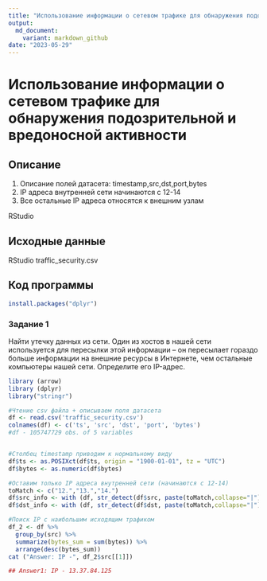 ```yaml
---
title: "Использование информации о сетевом трафике для обнаружения подозрительной и вредоносной активности"
output: 
  md_document:
    variant: markdown_github
date: "2023-05-29"
---
```


# Использование информации о сетевом трафике для обнаружения подозрительной и вредоносной активности

## Описание

1. Описание полей датасета: timestamp,src,dst,port,bytes
2. IP адреса внутренней сети начинаются с 12-14
3. Все остальные IP адреса относятся к внешним узлам

RStudio

## Исходные данные

RStudio
traffic_security.csv

## Код программы

```r
install.packages("dplyr")
```

### Задание 1
Найти утечку данных из сети.
Один из хостов в нашей сети используется для пересылки этой информации – он пересылает гораздо больше информации на внешние ресурсы в Интернете, чем остальные компьютеры нашей сети. Определите его IP-адрес.
```r
library (arrow)
library (dplyr)
library("stringr") 

#Чтение csv файла + описываем поля датасета
df <- read.csv('traffic_security.csv')
colnames(df) <- c('ts', 'src', 'dst', 'port', 'bytes')
#df - 105747729 obs. of 5 variables 


#Столбец timestamp приводим к нормальному виду
df$ts <- as.POSIXct(df$ts, origin = "1900-01-01", tz = "UTC")
df$bytes <- as.numeric(df$bytes)

#Оставим только IP адреса внутренней сети (начинаются с 12-14)
toMatch <- c("12.","13.","14.")
df$src_info <- with (df, str_detect(df$src, paste(toMatch,collapse="|")))
df$dst_info <- with (df, str_detect(df$dst, paste(toMatch,collapse="|")))

#Поиск IP с наибольшим исходящим трафиком
df_2 <- df %>% 
  group_by(src) %>%
  summarize(bytes_sum = sum(bytes)) %>%
  arrange(desc(bytes_sum))
cat ("Answer: IP -", df_2$src[[1]])

## Answer1: IP - 13.37.84.125
```
